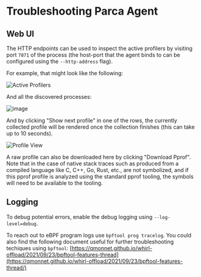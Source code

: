 
# Troubleshooting Parca Agent

## Web UI

The HTTP endpoints can be used to inspect the active profilers by visiting port `7071` of the process (the host-port that the agent binds to can be configured using the `--http-address` flag).

For example, that might look like the following:

<BrowserWindow>

![Active Profilers](/img/tutorial/activeprofilers.png)

</BrowserWindow>

And all the discovered processes:
<BrowserWindow>

![image](../static/img/tutorial/processes.png)

</BrowserWindow>


And by clicking "Show next profile" in one of the rows, the currently collected profile will be rendered once the collection finishes (this can take up to 10 seconds).

<BrowserWindow>

![Profile View](/img/tutorial/profileview.png)

</BrowserWindow>

A raw profile can also be downloaded here by clicking "Download Pprof". Note that in the case of native stack traces such as produced from a compiled language like C, C++, Go, Rust, etc., are not symbolized, and if this pprof profile is analyzed using the standard pprof tooling, the symbols will need to be available to the tooling.

## Logging

To debug potential errors, enable the debug logging using `--log-level=debug`.

To reach out to eBPF program logs use `bpftool prog tracelog`. You could also find the following document useful for further troubleshooting techiques using `bpftool`: [https://qmonnet.github.io/whirl-offload/2021/09/23/bpftool-features-thread](https://qmonnet.github.io/whirl-offload/2021/09/23/bpftool-features-thread/)
